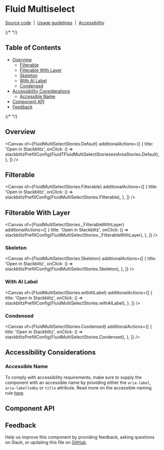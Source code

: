
<Meta isTemplate />


# Fluid Multiselect

[Source code](https://github.com/carbon-design-system/carbon/tree/main/packages/react/src/components/FluidMultiselect)
&nbsp;|&nbsp;
[Usage guidelines](https://www.carbondesignsystem.com/components/Multiselect/usage)
&nbsp;|&nbsp;
[Accessibility](https://www.carbondesignsystem.com/components/Multiselect/accessibility)


{/* <!-- START doctoc generated TOC please keep comment here to allow auto update --> <!-- DON'T EDIT THIS SECTION, INSTEAD RE-RUN doctoc TO UPDATE --> */}

## Table of Contents

- [Overview](#overview)
  - [Filterable](#filterable)
  - [Filterable With Layer](#filterable-with-layer)
  - [Skeleton](#skeleton)
  - [With AI Label](#wth-ai-label)
  - [Condensed](#condensed)
- [Accessibility Considerations](#accessibility-considerations)
  - [Accessible Name](#accessible-name)
- [Component API](#component-api)
- [Feedback](#feedback)

{/* <!-- END doctoc generated TOC please keep comment here to allow auto update --> */}

## Overview

<Canvas
  of={FluidMultiSelectStories.Default}
  additionalActions={[
    {
      title: 'Open in Stackblitz',
      onClick: () => stackblitzPrefillConfig(FluidTFluidMultiSelectStoriesextAreaStories.Default),
    },
  ]}
/>

## Filterable

<Canvas
  of={FluidMultiSelectStories.Filterable}
  additionalActions={[
    {
      title: 'Open in Stackblitz',
      onClick: () => stackblitzPrefillConfig(FluidMultiSelectStories.Filterable),
    },
  ]}
/>

## Filterable With Layer

<Canvas
  of={FluidMultiSelectStories._FilterableWithLayer}
  additionalActions={[
    {
      title: 'Open in Stackblitz',
      onClick: () => stackblitzPrefillConfig(FluidMultiSelectStories._FilterableWithLayer),
    },
  ]}
/>

### Skeleton

<Canvas
  of={FluidMultiSelectStories.Skeleton}
  additionalActions={[
    {
      title: 'Open in Stackblitz',
      onClick: () => stackblitzPrefillConfig(FluidMultiSelectStories.Skeleton),
    },
  ]}
/>

### With AI Label

<Canvas
  of={FluidMultiSelectStories.withAILabel}
  additionalActions={[
    {
      title: 'Open in Stackblitz',
      onClick: () => stackblitzPrefillConfig(FluidMultiSelectStories.withAILabel),
    },
  ]}
/>

### Condensed

<Canvas
  of={FluidMultiSelectStories.Condensed}
  additionalActions={[
    {
      title: 'Open in Stackblitz',
      onClick: () => stackblitzPrefillConfig(FluidMultiSelectStories.Condensed),
    },
  ]}
/>

## Accessibility Considerations

### Accessible Name

To comply with accessibility requirements, make sure to supply the component
with an accessible name by providing either the `aria-label`, `aria-labelledby`
or `title` attribute. Read more on the accessible naming rule
[here](https://able.ibm.com/rules/archives/latest/doc/en-US/aria_accessiblename_exists.html).

## Component API

<ArgTypes />

## Feedback

Help us improve this component by providing feedback, asking questions on Slack,
or updating this file on
[GitHub](https://github.com/carbon-design-system/carbon/edit/main/packages/react/src/components/FluidMultiselect/FluidMultiselect.mdx).
